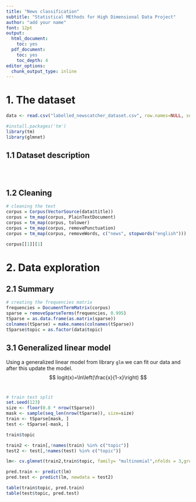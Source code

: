 ---
title: "News classification"
subtitle: "Statistical MEthods for High Dimensional Data Project"
author: "add your name"
font: 12pt
output:
  html_document: 
    toc: yes
  pdf_document: 
    toc: yes
    toc_depth: 4
editor_options: 
  chunk_output_type: inline
---

# 1. The dataset


```{r import data}
data <- read.csv("labelled_newscatcher_dataset.csv", row.names=NULL, sep=';')

#install.packages('tm')
library(tm)
library(glmnet)
```

## 1.1 Dataset description


 


```{r load data, warning=FALSE}

```



## 1.2 Cleaning


```{r clean NULL variables}

# cleaning the text
corpus = Corpus(VectorSource(data$title))
corpus = tm_map(corpus, PlainTextDocument)
corpus = tm_map(corpus, tolower)
corpus = tm_map(corpus, removePunctuation)
corpus = tm_map(corpus, removeWords, c("news", stopwords("english")))

corpus[[1]][1]


```


# 2. Data exploration

## 2.1 Summary


```{r summary of the data, echo=FALSE, message=FALSE, warning=FALSE, results="asis"}
# creating the frequencies matrix
frequencies = DocumentTermMatrix(corpus)
sparse = removeSparseTerms(frequencies, 0.995)
tSparse = as.data.frame(as.matrix(sparse))
colnames(tSparse) = make.names(colnames(tSparse))
tSparse$topic = as.factor(data$topic)

```



## 3.1 Generalized linear model

Using a generalized linear model from library `glm` we can fit our data and after this update the model.
$$
logit(x)=\ln\left(\frac{x}{1-x}\right)
$$
\
```{r glm applied, warning=FALSE}
 
# train test split
set.seed(123)
size <- floor(0.8 * nrow(tSparse))
mask <- sample(seq_len(nrow(tSparse)), size=size)
train <- tSparse[mask, ]
test <- tSparse[-mask, ]

train$topic

train2 <- train[,!names(train) %in% c("topic")]
test2 <- test[,!names(test) %in% c("topic")]

lm<- cv.glmnet(train2,train$topic, family= "multinomial",nfolds = 3,grouped = TRUE,type.measure = "class")

pred.train <- predict(lm)
pred.test <- predict(lm, newdata = test2)

table(train$topic, pred.train)
table(test$topic, pred.test)
```
\
